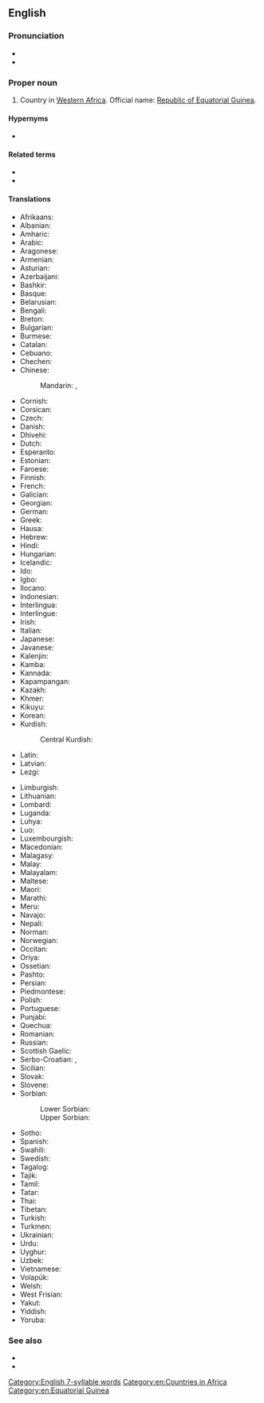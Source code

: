 ==English==
{{wikipedia}}

===Pronunciation===
* {{IPA|en|/ˌɛkwəˈtɔːɹiəl ˈɡɪni/}}
* {{audio|en|LL-Q1860 (eng)-Vealhurl-Equatorial Guinea.wav |Audio (UK)}}

===Proper noun===
{{en-proper noun|head=[[equatorial|Equatorial]] [[Guinea]]}}

# {{senseid|en|Q983}}Country in [[Western Africa]]. Official name: [[Republic of Equatorial Guinea]].

====Hypernyms====
* {{l|en|Subsahara}}

====Related terms====
* {{l|en|Equatoguinea}}
* {{l|en|Equatoguinean}}

====Translations====
{{trans-top|id=Q983|country in Western Africa}}
* Afrikaans: {{t|af|Ekwatoriaal-Guinee}}
* Albanian: {{t|sq|Guinea Ekuatoriale}}
* Amharic: {{t|am|ኢኳቶሪያል ጊኔ}}
* Arabic: {{t|ar|غِينِيَا اَلاِسْتِوَائِيَّة|f}}
* Aragonese: {{t|an|Guinea Equatorial|f}}
* Armenian: {{t|hy|Հասարակածային Գվինեա}}
* Asturian: {{t+|ast|Guinea Ecuatorial|f}}
* Azerbaijani: {{t+|az|Ekvatorial Qvineya}}
* Bashkir: {{t|ba|Экватор Гвинеяһы}}
* Basque: {{t|eu|Ekuatore Ginea}}
* Belarusian: {{t|be|Экватарыя́льная Гвіне́я|f}}
* Bengali: {{t+|bn|বিষুবীয় গিনি}}
* Breton: {{t|br|Ginea ar C'heheder}}
* Bulgarian: {{t|bg|Екваториа́лна Гвине́я|f}}
* Burmese: {{t|my|အီကွေတာဂီနီ}}
* Catalan: {{t+|ca|Guinea Equatorial|f}}
* Cebuano: {{t|ceb|Gineang Ekwatoryal}}
* Chechen: {{t|ce|Экваторан Гвиней}}
* Chinese:
*: Mandarin: {{t+|cmn|赤道幾內亞|sc=Hani}}, {{t+|cmn|赤道几内亚|tr=Chìdào Jīnèiyà|sc=Hani}}
* Cornish: {{t|kw|Gyni Ekwadoriel}}
* Corsican: {{t|co|Guinea Equatoriale}}
* Czech: {{t+|cs|Rovníková Guinea|f}}
* Danish: {{t|da|Ækvatorialguinea}}
* Dhivehi: {{t|dv|އިކުއެޓޯރިއަލް ގިނީ}}
* Dutch: {{t+|nl|Equatoriaal-Guinea}}
* Esperanto: {{t+|eo|Ekvatora Gvineo}}
* Estonian: {{t+|et|Ekvatoriaal-Guinea}}
* Faroese: {{t|fo|Ekvatorguinea}}
* Finnish: {{t+|fi|Päiväntasaajan Guinea}}
* French: {{t+|fr|Guinée équatoriale|f}}
* Galician: {{t+|gl|Guinea Ecuatorial|f}}
* Georgian: {{t|ka|ეკვატორული გვინეა}}
* German: {{t+|de|Äquatorialguinea|n}}
* Greek: {{t|el|Ισημερινή Γουινέα|f}}
* Hausa: {{t|ha|Gini Ta Ikwaita}}
* Hebrew: {{t|he|גינאת המשוונית|f|tr=gine'a ha-mashvanít}}
* Hindi: {{t+|hi|भूमध्यरेखीय गिनी}}
* Hungarian: {{t+|hu|Egyenlítői-Guinea}}
* Icelandic: {{t+|is|Miðbaugs-Gínea}}
* Ido: {{t+|io|Equatorala Guinea}}
* Igbo: {{t|ig|Equatorial Guinea}}
* Ilocano: {{t|ilo|Guinea Ekuatorial}}
* Indonesian: {{t+|id|Guinea Khatulistiwa}}
* Interlingua: {{t|ia|Guinea Equatorial}}
* Interlingue: {{t|ie|Equatorial Guinéa}}
* Irish: {{t|ga|Guine Mheánchiorclach|f|alt=An Ghuine Mheánchiorclach}}
* Italian: {{t|it|Guinea Equatoriale}}
* Japanese: {{t+|ja|赤道ギニア|tr=Sekidō Ginia}}
* Javanese: {{t|jv|Guinéa Katulistiwa}}
* Kalenjin: {{t|kln|Ginikweta}}
* Kamba: {{t|kam|Ginekweta}}
* Kannada: {{t|kn|ವಿಷುವದ್ರೇಖೆಯ ಗಿನಿ}}
* Kapampangan: {{t|pam|Equatorial Guinea}}
* Kazakh: {{t|kk|Экваторлық Гвинея}}
* Khmer: {{t+|km|ហ្គីណេអេក្វាទ័រ}}
* Kikuyu: {{t|ki|Ginikweta}}
* Korean: {{t|ko|^적도 ^기니}}
* Kurdish: {{t+|kmr|Gîneya Rojbendî}}
*: Central Kurdish: {{t|ckb|گینێی ئیستوایی}}
* Latin: {{t|la|Guinea Aequinoctialis}}
* Latvian: {{t|lv|Ekvatoriālā Gvineja}}
* Lezgi: {{t|lez|Экваториал Гвинея}}
{{trans-mid}}
* Limburgish: {{t|li|Equatoriaal Guinee}}
* Lithuanian: {{t+|lt|Pusiaujo Gvinėja}}
* Lombard: {{t|lmo|Guinea Equaturiala}}
* Luganda: {{t|lg|Equatorial Guinea}}
* Luhya: {{t|luy|Ginikweta}}
* Luo: {{t|luo|Ginikweta}}
* Luxembourgish: {{t|lb|Equatorialguinea}}
* Macedonian: {{t|mk|Екваторија́лна Гвине́ја|f}}
* Malagasy: {{t|mg|Ginea Ekoatorialy}}
* Malay: {{t|ms|Guinea Khatulistiwa}}
* Malayalam: {{t|ml|ഇക്വറ്റോറിയൽ ഗിനി}}
* Maltese: {{t|mt|Gwinea Ekwatorjali}}
* Maori: {{t|mi|Kini Ekuatoria}}
* Marathi: {{t|mr|इक्वेटोरीयल गिनी}}
* Meru: {{t|mer|Ginekweta}}
* Navajo: {{t|nv|Gíní Nahasdzáán Ałníiʼgi Siʼánígíí}}
* Nepali: {{t|ne|इक्वेटोरियल गिनी}}
* Norman: {{t|nrf|Dginnée d'l'Êquateur|f}}
* Norwegian: {{t+|no|Ekvatorial-Guinea}}
* Occitan: {{t|oc|Guinèa Eqüatoriala|f}}
* Oriya: {{t|or|ବିଷୁବରେଖୀୟ ଗିନି}}
* Ossetian: {{t|os|Экваториалон Гвиней}}
* Pashto: {{t|ps|استوايي ګيني|f|tr=estewāyí gine}}
* Persian: {{t|fa|گینه استوایی|tr=gine-ye estevâyi}}
* Piedmontese: {{t|pms|Guinea Equatorial}}
* Polish: {{t+|pl|Gwinea Równikowa}}
* Portuguese: {{t+|pt|Guiné Equatorial|f}}
* Punjabi: {{t|pa|ਭੂ-ਮੱਧ ਰੇਖਾਈ ਗਿਨੀ}}
* Quechua: {{t|qu|Chawpipacha Khiniya}}
* Romanian: {{t+|ro|Guineea Ecuatorială|f}}
* Russian: {{t+|ru|Экваториа́льная Гвине́я|f}}
* Scottish Gaelic: {{t|gd|Gini Mheadhan-Chriosach}}
* Serbo-Croatian: {{t+|sh|Ekvatorska Gvineja|f}}, {{t|sh|Ekvatorijalna Gvineja|f}}
* Sicilian: {{t|scn|Guinia Ecuaturiali}}
* Slovak: {{t|sk|Rovníková Guinea|f}}
* Slovene: {{t+|sl|Ekvatoriálna Gvinêja|f}}
* Sorbian:
*: Lower Sorbian: {{t|dsb|Ekwatorialna Guineja|f}}
*: Upper Sorbian: {{t|hsb|Ekwatorialna Gineja|f}}
* Sotho: {{t|st|Equatorial Guinea}}
* Spanish: {{t+|es|Guinea Ecuatorial|f}}
* Swahili: {{t|sw|Guinea ya Ikweta}}
* Swedish: {{t+|sv|Ekvatorialguinea}}
* Tagalog: {{t|tl|Gineang Ekwatoriyal}}
* Tajik: {{t|tg|Гвинеяи Истивоӣ}}
* Tamil: {{t|ta|எக்குவடோரியல் கினி}}
* Tatar: {{t|tt|Экваториаль Гвинея}}
* Thai: {{t+|th|อิเควทอเรียลกินี}}
* Tibetan: {{t|bo|ཨི་ཁུའ་ཊོ་རལ་གི་ནེ།}}
* Turkish: {{t+|tr|Ekvator Ginesi}}
* Turkmen: {{t|tk|Ekwatorial Gwineýa}}
* Ukrainian: {{t+|uk|Екваторіа́льна Гвіне́я|f}}
* Urdu: {{t|ur|استوائی گنی|tr=istivāī ginī}}
* Uyghur: {{t|ug|ئېكۋاتور گۋىنېيىسى}}
* Uzbek: {{t|uz|Ekvator Gvineyasi}}
* Vietnamese: {{t|vi|Ghi-nê Xích Đạo}}
* Volapük: {{t|vo|Kveatora-Gineyän}}
* Welsh: {{t|cy|Gini Gyhydeddol}}
* West Frisian: {{t|fy|Ekwatoriaal-Guinee}}
* Yakut: {{t|sah|Экуатор Гуинеята}}
* Yiddish: {{t|yi|עקוואַטאָרישע גינע}}
* Yoruba: {{t|yo|Ekutoria Gini}}
{{trans-bottom}}

===See also===
* {{l|en|Appendix:Countries of the world|Countries of the world}}
* {{list:countries of Africa/en}}

[[Category:English 7-syllable words]]
[[Category:en:Countries in Africa]]
[[Category:en:Equatorial Guinea]]